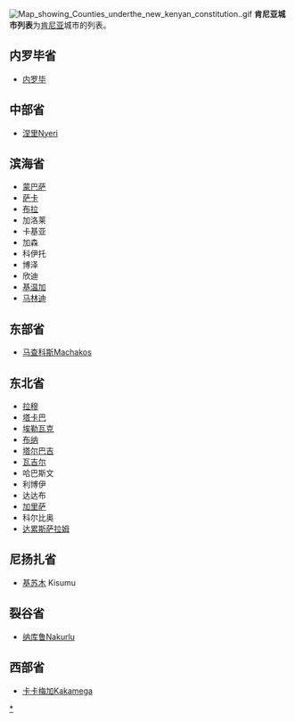 [[File:Map_showing_Counties_underthe_new_kenyan_constitution..gif|thumb]]
'''肯尼亚城市列表'''为[[肯尼亚|肯尼亚]]城市的列表。

== 内罗毕省 ==
*[[内罗毕|内罗毕]]

== 中部省 ==
*[[涅里|涅里]]Nyeri

== 滨海省 ==
*[[蒙巴萨|蒙巴萨]]
*[[萨卡|萨卡]]
*[[布拉|布拉]]
*加洛莱
*卡基亚
*加森
*科伊托
*博泽
*欣迪
*[[基温加|基温加]]
*[[马林迪|马林迪]]

== 东部省 ==
*[[马查科斯|马查科斯]]Machakos

== 东北省 ==
*[[拉穆|拉穆]]
*[[塔卡巴|塔卡巴]]
*[[埃勒瓦克|埃勒瓦克]]
*[[布纳|布纳]]
*[[塔尔巴吉|塔尔巴吉]]
*[[瓦吉尔|瓦吉尔]]
*哈巴斯文
*利博伊
*达达布
*[[加里萨|加里萨]]
*科尔比奥
*[[达累斯萨拉姆|达累斯萨拉姆]]

== 尼扬扎省 ==
*[[基苏木|基苏木]] Kisumu
== 裂谷省 ==
*[[纳库鲁|纳库鲁]]Nakurlu
== 西部省 ==
*[[卡卡梅加|卡卡梅加]]Kakamega

{{非洲题目|城市列表}}

[[Category:肯尼亚城市|*]]